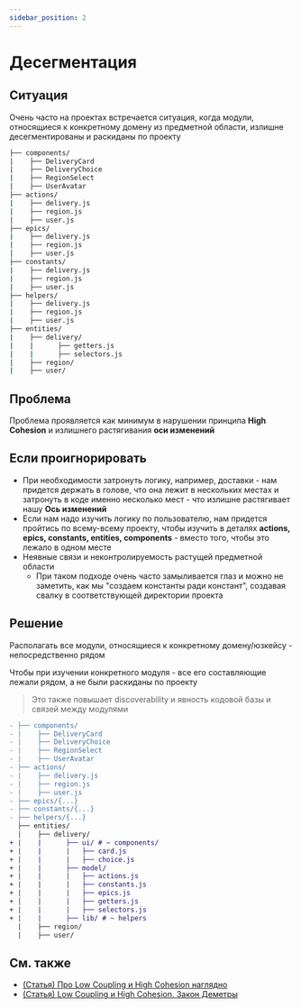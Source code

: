 ```yaml
---
sidebar_position: 2
---
```



# Десегментация

<WIP ticket="148" />

## Ситуация

Очень часто на проектах встречается ситуация, когда модули, относящиеся к конкретному домену из предметной области, излишне десегментированы и раскиданы по проекту

```sh
├── components/
|    ├── DeliveryCard
|    ├── DeliveryChoice
|    ├── RegionSelect
|    ├── UserAvatar
├── actions/
|    ├── delivery.js
|    ├── region.js
|    ├── user.js
├── epics/
|    ├── delivery.js
|    ├── region.js
|    ├── user.js
├── constants/
|    ├── delivery.js
|    ├── region.js
|    ├── user.js
├── helpers/
|    ├── delivery.js
|    ├── region.js
|    ├── user.js
├── entities/
|    ├── delivery/
|    |      ├── getters.js
|    |      ├── selectors.js
|    ├── region/
|    ├── user/
```

## Проблема

Проблема проявляется как минимум в нарушении принципа **High Cohesion** и излишнего растягивания **оси изменений**

## Если проигнорировать

- При необходимости затронуть логику, например, доставки - нам придется держать в голове, что она лежит в нескольких местах и затронуть в коде именно несколько мест - что излишне растягивает нашу **Ось изменений**
- Если нам надо изучить логику по пользователю, нам придется пройтись по всему-всему проекту, чтобы изучить в деталях **actions, epics, constants, entities, components** - вместо того, чтобы это лежало в одном месте
- Неявные связи и неконтролируемость растущей предметной области
    -  При таком подходе очень часто замыливается глаз и можно не заметить, как мы "создаем константы ради констант", создавая свалку в соответствующей директории проекта

## Решение

Располагать все модули, относящиеся к конкретному домену/юзкейсу - непосредственно рядом

Чтобы при изучении конкретного модуля - все его составляющие лежали рядом, а не были раскиданы по проекту

> Это также повышает discoverability и явность кодовой базы и связей между модулями

```diff
- ├── components/
- |    ├── DeliveryCard
- |    ├── DeliveryChoice
- |    ├── RegionSelect
- |    ├── UserAvatar
- ├── actions/
- |    ├── delivery.js
- |    ├── region.js
- |    ├── user.js
- ├── epics/{...}
- ├── constants/{...}
- ├── helpers/{...}
  ├── entities/
  |    ├── delivery/
+ |    |      ├── ui/ # ~ components/
+ |    |      |   ├── card.js
+ |    |      |   ├── choice.js
+ |    |      ├── model/
+ |    |      |   ├── actions.js
+ |    |      |   ├── constants.js
+ |    |      |   ├── epics.js
+ |    |      |   ├── getters.js
+ |    |      |   ├── selectors.js
+ |    |      ├── lib/ # ~ helpers
  |    ├── region/
  |    ├── user/
```

## См. также
* [(Статья) Про Low Coupling и High Cohesion наглядно](https://enterprisecraftsmanship.com/posts/cohesion-coupling-difference/)
* [(Статья) Low Coupling и High Cohesion. Закон Деметры](https://medium.com/german-gorelkin/low-coupling-high-cohesion-d36369fb1be9)
